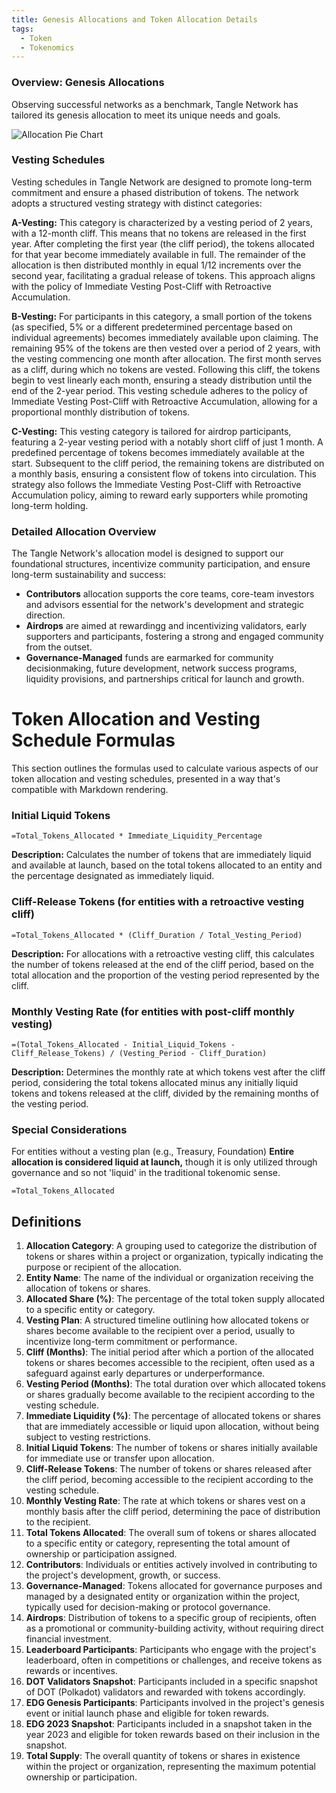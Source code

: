 ```yaml
---
title: Genesis Allocations and Token Allocation Details
tags:
  - Token
  - Tokenomics
---
```




### Overview: Genesis Allocations

Observing successful networks as a benchmark, Tangle Network has tailored its genesis allocation to meet its unique needs and goals. 

![Allocation Pie Chart](public/images/allocation-pie-chart.png)


### Vesting Schedules
Vesting schedules in Tangle Network are designed to promote long-term commitment and ensure a phased distribution of tokens. The network adopts a structured vesting strategy with distinct categories:

**A-Vesting:** This category is characterized by a vesting period of 2 years, with a 12-month cliff. This means that no tokens are released in the first year. After completing the first year (the cliff period), the tokens allocated for that year become immediately available in full. The remainder of the allocation is then distributed monthly in equal 1/12 increments over the second year, facilitating a gradual release of tokens. This approach aligns with the policy of Immediate Vesting Post-Cliff with Retroactive Accumulation.

**B-Vesting:** For participants in this category, a small portion of the tokens (as specified, 5% or a different predetermined percentage based on individual agreements) becomes immediately available upon claiming. The remaining 95% of the tokens are then vested over a period of 2 years, with the vesting commencing one month after allocation. The first month serves as a cliff, during which no tokens are vested. Following this cliff, the tokens begin to vest linearly each month, ensuring a steady distribution until the end of the 2-year period. This vesting schedule adheres to the policy of Immediate Vesting Post-Cliff with Retroactive Accumulation, allowing for a proportional monthly distribution of tokens.

**C-Vesting:** This vesting category is tailored for airdrop participants, featuring a 2-year vesting period with a notably short cliff of just 1 month. A predefined percentage of tokens becomes immediately available at the start. Subsequent to the cliff period, the remaining tokens are distributed on a monthly basis, ensuring a consistent flow of tokens into circulation. This strategy also follows the Immediate Vesting Post-Cliff with Retroactive Accumulation policy, aiming to reward early supporters while promoting long-term holding.




### Detailed Allocation Overview

The Tangle Network's allocation model is designed to support our foundational structures, incentivize community participation, and ensure long-term sustainability and success:

- **Contributors** allocation supports the core teams, core-team investors and advisors essential for the network's development and strategic direction.
- **Airdrops** are aimed at rewardingg and incentivizing validators, early supporters and participants, fostering a strong and engaged community from the outset.
- **Governance-Managed** funds are earmarked for community decisionmaking, future development, network success programs, liquidity provisions, and partnerships critical for launch and growth.

<AllocationTable />



# Token Allocation and Vesting Schedule Formulas

This section outlines the formulas used to calculate various aspects of our token allocation and vesting schedules, presented in a way that's compatible with Markdown rendering.

### Initial Liquid Tokens
```plaintext
=Total_Tokens_Allocated * Immediate_Liquidity_Percentage
```
**Description:** Calculates the number of tokens that are immediately liquid and available at launch, based on the total tokens allocated to an entity and the percentage designated as immediately liquid.

### Cliff-Release Tokens (for entities with a retroactive vesting cliff)
```plaintext
=Total_Tokens_Allocated * (Cliff_Duration / Total_Vesting_Period)
```
**Description:** For allocations with a retroactive vesting cliff, this calculates the number of tokens released at the end of the cliff period, based on the total allocation and the proportion of the vesting period represented by the cliff.

### Monthly Vesting Rate (for entities with post-cliff monthly vesting)
```plaintext
=(Total_Tokens_Allocated - Initial_Liquid_Tokens - Cliff_Release_Tokens) / (Vesting_Period - Cliff_Duration)
```
**Description:** Determines the monthly rate at which tokens vest after the cliff period, considering the total tokens allocated minus any initially liquid tokens and tokens released at the cliff, divided by the remaining months of the vesting period.


### Special Considerations
For entities without a vesting plan (e.g., Treasury, Foundation)
**Entire allocation is considered liquid at launch,** though it is only utilized through governance and so not 'liquid' in the traditional tokenomic sense.
```plaintext
=Total_Tokens_Allocated
```


## Definitions

1. **Allocation Category**: A grouping used to categorize the distribution of tokens or shares within a project or organization, typically indicating the purpose or recipient of the allocation.
2. **Entity Name**: The name of the individual or organization receiving the allocation of tokens or shares.
3. **Allocated Share (%)**: The percentage of the total token supply allocated to a specific entity or category.
4. **Vesting Plan**: A structured timeline outlining how allocated tokens or shares become available to the recipient over a period, usually to incentivize long-term commitment or performance.
5. **Cliff (Months)**: The initial period after which a portion of the allocated tokens or shares becomes accessible to the recipient, often used as a safeguard against early departures or underperformance.
6. **Vesting Period (Months)**: The total duration over which allocated tokens or shares gradually become available to the recipient according to the vesting schedule.
7. **Immediate Liquidity (%)**: The percentage of allocated tokens or shares that are immediately accessible or liquid upon allocation, without being subject to vesting restrictions.
8. **Initial Liquid Tokens**: The number of tokens or shares initially available for immediate use or transfer upon allocation.
9. **Cliff-Release Tokens**: The number of tokens or shares released after the cliff period, becoming accessible to the recipient according to the vesting schedule.
10. **Monthly Vesting Rate**: The rate at which tokens or shares vest on a monthly basis after the cliff period, determining the pace of distribution to the recipient.
11. **Total Tokens Allocated**: The overall sum of tokens or shares allocated to a specific entity or category, representing the total amount of ownership or participation assigned.
12. **Contributors**: Individuals or entities actively involved in contributing to the project's development, growth, or success.
13. **Governance-Managed**: Tokens allocated for governance purposes and managed by a designated entity or organization within the project, typically used for decision-making or protocol governance.
14. **Airdrops**: Distribution of tokens to a specific group of recipients, often as a promotional or community-building activity, without requiring direct financial investment.
15. **Leaderboard Participants**: Participants who engage with the project's leaderboard, often in competitions or challenges, and receive tokens as rewards or incentives.
16. **DOT Validators Snapshot**: Participants included in a specific snapshot of DOT (Polkadot) validators and rewarded with tokens accordingly.
17. **EDG Genesis Participants**: Participants involved in the project's genesis event or initial launch phase and eligible for token rewards.
18. **EDG 2023 Snapshot**: Participants included in a snapshot taken in the year 2023 and eligible for token rewards based on their inclusion in the snapshot.
19. **Total Supply**: The overall quantity of tokens or shares in existence within the project or organization, representing the maximum potential ownership or participation.

